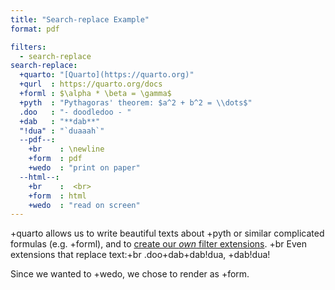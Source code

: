 ```yaml
---
title: "Search-replace Example"
format: pdf

filters:
  - search-replace
search-replace:
  +quarto: "[Quarto](https://quarto.org)"
  +qurl  : https://quarto.org/docs
  +forml : $\alpha * \beta = \gamma$
  +pyth  : "Pythagoras' theorem: $a^2 + b^2 = \\dots$"
  .doo   : "- doodledoo - "
  +dab   : "**dab**"
  "!dua" : "`duaaah`"
  --pdf--:
    +br    : \newline
    +form  : pdf
    +wedo  : "print on paper"
  --html--:
    +br    :  <br>
    +form  : html
    +wedo  : "read on screen"  
---  
```


+quarto allows us to write beautiful texts 
about +pyth or similar complicated formulas (e.g. +forml), 
and to [create our *own* filter extensions](+qurl/extensions/filters.html). +br
Even extensions that replace text:+br
.doo+dab+dab!dua, +dab!dua!

Since we wanted to +wedo, we chose to render as +form.
